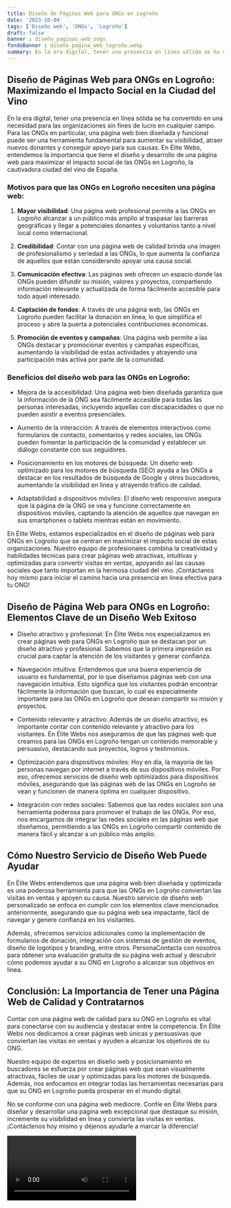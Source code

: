 ```yaml
---
title: Diseño de Páginas Web para ONGs en Logroño
date: '2023-10-04'
tags: ['Diseño web', 'ONGs', 'Logroño']
draft: false
banner : diseño_paginas_web_ongs
fondoBanner : diseño_pagina_web_logroño.webp
summary: En la era digital, tener una presencia en línea sólida se ha convertido en una necesidad para las organizaciones sin fines de lucro en cualquier campo. Para las ONGs en particular, una página web bien diseñada y funcional puede ser una herramienta fundamental para aumentar su visibilidad, atraer nuevos donantes y conseguir apoyo para sus causas. En Élite Webs, entendemos la importancia que tiene el diseño y desarrollo de una página web para maximizar el impacto social de las ONGs en Logroño, la cautivadora ciudad del vino de España.
---
```


## Diseño de Páginas Web para ONGs en Logroño: Maximizando el Impacto Social en la Ciudad del Vino

En la era digital, tener una presencia en línea sólida se ha convertido en una necesidad para las organizaciones sin fines de lucro en cualquier campo. Para las ONGs en particular, una página web bien diseñada y funcional puede ser una herramienta fundamental para aumentar su visibilidad, atraer nuevos donantes y conseguir apoyo para sus causas. En Élite Webs, entendemos la importancia que tiene el diseño y desarrollo de una página web para maximizar el impacto social de las ONGs en Logroño, la cautivadora ciudad del vino de España.

### Motivos para que las ONGs en Logroño necesiten una página web:

1. **Mayor visibilidad**: Una página web profesional permite a las ONGs en Logroño alcanzar a un público más amplio al traspasar las barreras geográficas y llegar a potenciales donantes y voluntarios tanto a nivel local como internacional.

2. **Credibilidad**: Contar con una página web de calidad brinda una imagen de profesionalismo y seriedad a las ONGs, lo que aumenta la confianza de aquellos que están considerando apoyar una causa social.

3. **Comunicación efectiva**: Las páginas web ofrecen un espacio donde las ONGs pueden difundir su misión, valores y proyectos, compartiendo información relevante y actualizada de forma fácilmente accesible para todo aquel interesado.

4. **Captación de fondos**: A través de una página web, las ONGs en Logroño pueden facilitar la donación en línea, lo que simplifica el proceso y abre la puerta a potenciales contribuciones económicas.

5. **Promoción de eventos y campañas**: Una página web permite a las ONGs destacar y promocionar eventos y campañas específicas, aumentando la visibilidad de estas actividades y atrayendo una participación más activa por parte de la comunidad.

### Beneficios del diseño web para las ONGs en Logroño:

- Mejora de la accesibilidad: Una página web bien diseñada garantiza que la información de la ONG sea fácilmente accesible para todas las personas interesadas, incluyendo aquellas con discapacidades o que no pueden asistir a eventos presenciales.

- Aumento de la interacción: A través de elementos interactivos como formularios de contacto, comentarios y redes sociales, las ONGs pueden fomentar la participación de la comunidad y establecer un diálogo constante con sus seguidores.

- Posicionamiento en los motores de búsqueda: Un diseño web optimizado para los motores de búsqueda (SEO) ayuda a las ONGs a destacar en los resultados de búsqueda de Google y otros buscadores, aumentando la visibilidad en línea y atrayendo tráfico de calidad.

- Adaptabilidad a dispositivos móviles: El diseño web responsivo asegura que la página de la ONG se vea y funcione correctamente en dispositivos móviles, captando la atención de aquellos que navegan en sus smartphones o tablets mientras están en movimiento.

En Élite Webs, estamos especializados en el diseño de páginas web para ONGs en Logroño que se centran en maximizar el impacto social de estas organizaciones. Nuestro equipo de profesionales combina la creatividad y habilidades técnicas para crear páginas web atractivas, intuitivas y optimizadas para convertir visitas en ventas, apoyando así las causas sociales que tanto importan en la hermosa ciudad del vino. ¡Contáctanos hoy mismo para iniciar el camino hacia una presencia en línea efectiva para tu ONG!

<GifSeo />

<Cta />

## Diseño de Página Web para ONGs en Logroño: Elementos Clave de un Diseño Web Exitoso

- Diseño atractivo y profesional: En Élite Webs nos especializamos en crear páginas web para ONGs en Logroño que se destacan por un diseño atractivo y profesional. Sabemos que la primera impresión es crucial para captar la atención de los visitantes y generar confianza.

- Navegación intuitiva: Entendemos que una buena experiencia de usuario es fundamental, por lo que diseñamos páginas web con una navegación intuitiva. Esto significa que los visitantes podrán encontrar fácilmente la información que buscan, lo cual es especialmente importante para las ONGs en Logroño que desean compartir su misión y proyectos.

- Contenido relevante y atractivo: Además de un diseño atractivo, es importante contar con contenido relevante y atractivo para los visitantes. En Élite Webs nos aseguramos de que las páginas web que creamos para las ONGs en Logroño tengan un contenido memorable y persuasivo, destacando sus proyectos, logros y testimonios.

- Optimización para dispositivos móviles: Hoy en día, la mayoría de las personas navegan por internet a través de sus dispositivos móviles. Por eso, ofrecemos servicios de diseño web optimizados para dispositivos móviles, asegurando que las páginas web de las ONGs en Logroño se vean y funcionen de manera óptima en cualquier dispositivo.

- Integración con redes sociales: Sabemos que las redes sociales son una herramienta poderosa para promover el trabajo de las ONGs. Por eso, nos encargamos de integrar las redes sociales en las páginas web que diseñamos, permitiendo a las ONGs en Logroño compartir contenido de manera fácil y alcanzar a un público más amplio.

## Cómo Nuestro Servicio de Diseño Web Puede Ayudar

En Élite Webs entendemos que una página web bien diseñada y optimizada es una poderosa herramienta para que las ONGs en Logroño conviertan las visitas en ventas y apoyen su causa. Nuestro servicio de diseño web personalizado se enfoca en cumplir con los elementos clave mencionados anteriormente, asegurando que su página web sea impactante, fácil de navegar y genere confianza en los visitantes.

Además, ofrecemos servicios adicionales como la implementación de formularios de donación, integración con sistemas de gestión de eventos, diseño de logotipos y branding, entre otros. PersonaContacta con nosotros para obtener una evaluación gratuita de su página web actual y descubrir cómo podemos ayudar a su ONG en Logroño a alcanzar sus objetivos en línea.

## Conclusión: La Importancia de Tener una Página Web de Calidad y Contratarnos

Contar con una página web de calidad para su ONG en Logroño es vital para conectarse con su audiencia y destacar entre la competencia. En Élite Webs nos dedicamos a crear páginas web únicas y persuasivas que conviertan las visitas en ventas y ayuden a alcanzar los objetivos de su ONG.

Nuestro equipo de expertos en diseño web y posicionamiento en buscadores se esfuerza por crear páginas web que sean visualmente atractivas, fáciles de usar y optimizadas para los motores de búsqueda. Además, nos enfocamos en integrar todas las herramientas necesarias para que su ONG en Logroño pueda prosperar en el mundo digital.

No se conforme con una página web mediocre. Confíe en Élite Webs para diseñar y desarrollar una página web excepcional que destaque su misión, incremente su visibilidad en línea y convierta las visitas en ventas. ¡Contáctenos hoy mismo y déjenos ayudarle a marcar la diferencia!

<Video />

<CtaBot job='ONGs' city='Logroño'/>

<Gmaps query='Logroño+españa+maps' />